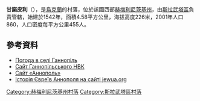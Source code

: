 {{coord|50|27|13|N|26|53|43|E|scale:100000|display=title}}

'''甘諾皮利'''（{{lang-uk|Ганнопіль}}），是[[烏克蘭|烏克蘭]]的村落，位於該國西部[[赫梅利尼茨基州|赫梅利尼茨基州]]，由[[斯拉武塔區|斯拉武塔區]]負責管轄，始建於1542年，面積4.58平方公里，海拔高度226米，2001年人口860，人口密度每平方公里455人。

==參考資料==
* [http://weather.in.ua/ua/hmel'nickaja/4934 Погода в селі Ганнопіль] {{Wayback|url=http://weather.in.ua/ua/hmel%27nickaja/4934 |date=20111220084524 }}
* [http://gannopil-nvk.ucoz.ru/ Сайт Ганнопільського НВК] {{Wayback|url=http://gannopil-nvk.ucoz.ru/ |date=20190410160543 }}
* [https://web.archive.org/web/20130707014946/http://annopol.org.ua/ Сайт «Аннополь»] {{ref-ru}}
* [http://jewua.org/annopol/ Історія Євреїв Аннополя на сайті jewua.org] {{Wayback|url=http://jewua.org/annopol/ |date=20210202120327 }}{{ref-en}}

{{DEFAULTSORT:Ганнопіль}}
[[Category:赫梅利尼茨基州村落|Category:赫梅利尼茨基州村落]]
[[Category:斯拉武塔區村落|Category:斯拉武塔區村落]]


{{Khmelnytskyi-geo-stub}}